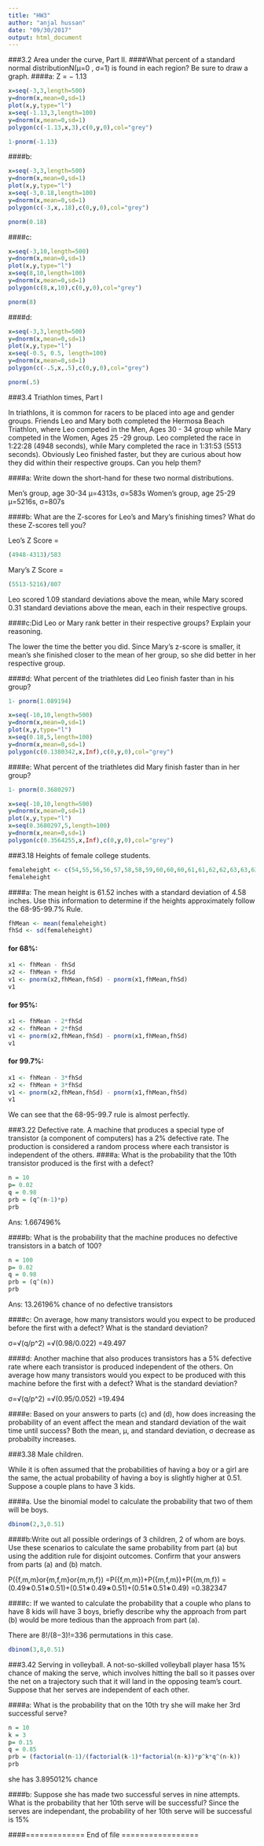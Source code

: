 ```yaml
---
title: "HW3"
author: "anjal hussan"
date: "09/30/2017"
output: html_document
---
```


###3.2 Area under the curve, Part II.
####What percent of a standard normal distributionN(μ=0 , σ=1) is found in each region? Be sure to draw a graph.
####a:
Z = − 1.13

```R
x=seq(-3,3,length=500)
y=dnorm(x,mean=0,sd=1)
plot(x,y,type="l")
x=seq(-1.13,3,length=100)
y=dnorm(x,mean=0,sd=1)
polygon(c(-1.13,x,3),c(0,y,0),col="grey")
```

```R
1-pnorm(-1.13)
```

####b:
```R
x=seq(-3,3,length=500)
y=dnorm(x,mean=0,sd=1)
plot(x,y,type="l")
x=seq(-3,0.18,length=100)
y=dnorm(x,mean=0,sd=1)
polygon(c(-3,x,.18),c(0,y,0),col="grey")
```

```R
pnorm(0.18)
```


####c:
```R
x=seq(-3,10,length=500)
y=dnorm(x,mean=0,sd=1)
plot(x,y,type="l")
x=seq(8,10,length=100)
y=dnorm(x,mean=0,sd=1)
polygon(c(8,x,10),c(0,y,0),col="grey")
```

```R
pnorm(8)
```

####d:
```R
x=seq(-3,3,length=500)
y=dnorm(x,mean=0,sd=1)
plot(x,y,type="l")
x=seq(-0.5, 0.5, length=100)
y=dnorm(x,mean=0,sd=1)
polygon(c(-.5,x,.5),c(0,y,0),col="grey")
```


```R
pnorm(.5)
```


###3.4 Triathlon times, Part I

In triathlons, it is common for racers to be placed into age and gender groups. Friends Leo and Mary both completed the Hermosa Beach Triathlon, where Leo competed in the Men, Ages 30 - 34 group while Mary competed in the Women, Ages 25 -29 group. Leo completed the race in 1:22:28 (4948 seconds), while Mary completed the race in 1:31:53 (5513 seconds). Obviously Leo finished faster, but they are curious about how they did within their respective groups. Can you help them?

####a: Write down the short-hand for these two normal distributions.

Men’s group, age 30-34 μ=4313s, σ=583s
Women’s group, age 25-29 μ=5216s, σ=807s


####b: What are the Z-scores for Leo’s and Mary’s finishing times? What do these Z-scores tell you?

Leo's Z Score =

```R
(4948-4313)/583
```

Mary's Z Score =

```R
(5513-5216)/807
```

Leo scored 1.09 standard deviations above the mean, 
while Mary scored 0.31 standard deviations above the mean, 
each in their respective groups.

####c:Did Leo or Mary rank better in their respective groups? Explain your reasoning.

The lower the time the better you did. Since Mary’s z-score is smaller, it mean’s she finished closer to the mean of her group, so she did better in her respective group.

####d: What percent of the triathletes did Leo finish faster than in his group?
```R
1- pnorm(1.089194) 
```


```R
x=seq(-10,10,length=500)
y=dnorm(x,mean=0,sd=1)
plot(x,y,type="l")
x=seq(0.18,5,length=100)
y=dnorm(x,mean=0,sd=1)
polygon(c(0.1380342,x,Inf),c(0,y,0),col="grey")
```

####e: What percent of the triathletes did Mary finish faster than in her group?
```R
1- pnorm(0.3680297) 
```
```R
x=seq(-10,10,length=500)
y=dnorm(x,mean=0,sd=1)
plot(x,y,type="l")
x=seq(0.3680297,5,length=100)
y=dnorm(x,mean=0,sd=1)
polygon(c(0.3564255,x,Inf),c(0,y,0),col="grey")
```


###3.18 Heights of female college students.
```R
femaleheight <- c(54,55,56,56,57,58,58,59,60,60,60,61,61,62,62,63,63,63,64,65,65,67,67,69,73)
femaleheight
```
####a: The mean height is 61.52 inches with a standard deviation of 4.58 inches. Use this information to determine if the heights approximately follow the 68-95-99.7% Rule.

```R
fhMean <- mean(femaleheight)
fhSd <- sd(femaleheight)
```

#### for 68%:
```R
x1 <- fhMean - fhSd
x2 <- fhMean + fhSd
v1 <- pnorm(x2,fhMean,fhSd) - pnorm(x1,fhMean,fhSd)
v1
```


#### for 95%:
```R
x1 <- fhMean - 2*fhSd
x2 <- fhMean + 2*fhSd
v1 <- pnorm(x2,fhMean,fhSd) - pnorm(x1,fhMean,fhSd)
v1
```

#### for 99.7%:
```R
x1 <- fhMean - 3*fhSd
x2 <- fhMean + 3*fhSd
v1 <- pnorm(x2,fhMean,fhSd) - pnorm(x1,fhMean,fhSd)
v1
```
We can see that the 68-95-99.7 rule is almost perfectly.

###3.22 Defective rate.
A machine that produces a special type of transistor (a component of computers) has a 2% defective rate. The production is considered a random process where each transistor is independent of the others.
####a: What is the probability that the 10th transistor produced is the first with a defect?
```R
n = 10
p= 0.02
q = 0.98
prb = (q^(n-1)*p)
prb
```

Ans: 1.667496%

####b: What is the probability that the machine produces no defective transistors in a batch of 100?

```R
n = 100
p= 0.02
q = 0.98
prb = (q^(n))
prb
```
Ans: 13.26196% chance of no defective transistors

####c: On average, how many transistors would you expect to be produced before the first with a defect? What is the standard deviation?

σ=√(q/p^2)
=√(0.98/0.022)
=49.497

####d: Another machine that also produces transistors has a 5% defective rate where each transistor is produced independent of the others. On average how many transistors would you expect to be produced with this machine before the first with a defect? What is the standard deviation?

σ=√(q/p^2)
=√(0.95/0.052)
=19.494

####e: Based on your answers to parts (c) and (d), how does increasing the probability of an event affect the mean and standard deviation of the wait time until success?
Both the mean, μ, and standard deviation, σ decrease as probabilty increases.


###3.38 Male children.

While it is often assumed that the probabilities of having a boy or a girl are the same, the actual probability of having a boy is slightly higher at 0.51. Suppose a couple plans to have 3 kids.

####a. Use the binomial model to calculate the probability that two of them will be boys.
```R
dbinom(2,3,0.51)
```
####b:Write out all possible orderings of 3 children, 2 of whom are boys. Use these scenarios to calculate the same probability from part (a) but using the addition rule for disjoint outcomes. Confirm that your answers from parts (a) and (b) match.

P({f,m,m}or{m,f,m}or{m,m,f}) 
=P({f,m,m})+P({m,f,m})+P({m,m,f})
=(0.49∗0.51∗0.51)+(0.51∗0.49∗0.51)+(0.51∗0.51∗0.49)
=0.382347

####c: If we wanted to calculate the probability that a couple who plans to have 8 kids will have 3 boys, briefly describe why the approach from part (b) would be more tedious than the approach from part (a).

There are 8!/(8−3)!=336 permutations in this case. 

```R
dbinom(3,8,0.51)
```

###3.42 Serving in volleyball.
A not-so-skilled volleyball player hasa 15% chance of making the serve, which involves hitting the ball so it passes over the net on a trajectory such that it will land in the opposing team’s court. Suppose that her serves are independent of each other.

####a: What is the probability that on the 10th try she will make her 3rd successful serve?
```R
n = 10
k = 3
p= 0.15
q = 0.85
prb = (factorial(n-1)/(factorial(k-1)*factorial(n-k))*p^k*q^(n-k))
prb
```

she has 3.895012% chance

####b: Suppose she has made two successful serves in nine attempts. What is the probability that her 10th serve will be successful?
Since the serves are independant, the probability of her 10th serve will be successful is 15%

####============= End of file =================


